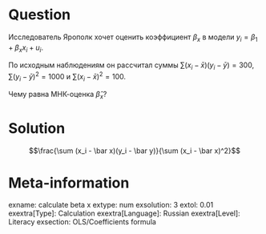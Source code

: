 Question
========

Исследователь Ярополк хочет оценить коэффициент $\beta_x$ в модели $y_i = \beta_1 + \beta_x x_i + u_i$.

По исходным наблюдениям 
он рассчитал суммы $\sum (x_i - \bar x)(y_i - \bar y)=300$, $\sum (y_i - \bar y)^2=1000$ и $\sum (x_i - \bar x)^2=100$.

Чему равна МНК-оценка $\hat\beta_x$?

Solution
========

$$\frac{\sum (x_i - \bar x)(y_i - \bar y)}{\sum (x_i - \bar x)^2}$$

Meta-information
================
exname: calculate beta x
extype: num
exsolution: 3
extol: 0.01
exextra[Type]: Calculation
exextra[Language]: Russian
exextra[Level]: Literacy
exsection: OLS/Coefficients formula
